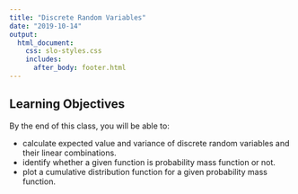 ```yaml
---
title: "Discrete Random Variables"
date: "2019-10-14"
output: 
  html_document:
    css: slo-styles.css 
    includes:
      after_body: footer.html
---
```


## Learning Objectives

By the end of this class, you will be able to:

- calculate expected value and variance of discrete random variables and their linear combinations.
- identify whether a given function is probability mass function or not.
- plot a cumulative distribution function for a given probability mass function.



<br>
<br>
<br>

